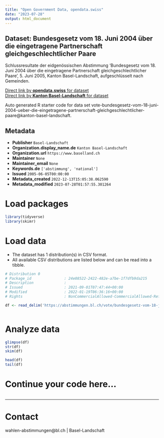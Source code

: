 ```yaml
---
title: "Open Government Data, opendata.swiss"
date: "2023-07-28"
output: html_document
---
```


## Dataset: Bundesgesetz vom 18. Juni 2004 über die eingetragene Partnerschaft gleichgeschlechtlicher Paare

Schlussresultate der eidgenössischen Abstimmung 'Bundesgesetz vom 18. Juni 2004 über die eingetragene Partnerschaft gleichgeschlechtlicher Paare', 5. Juni 2005, Kanton Basel-Landschaft, aufgeschlüsselt nach Gemeinden.

[Direct link by **opendata.swiss** for dataset](https://opendata.swiss/de/dataset/bundesgesetz-vom-18-juni-2004-uber-die-eingetragene-partnerschaft-gleichgeschlechtlicher-paare)<br>
[Direct link by **Kanton Basel-Landschaft** for dataset](https://abstimmungen.bl.ch/vote/bundesgesetz-vom-18-juni-2004-ueber-die-eingetragene-partnerschaft-gleichgeschlechtlicher-paare/data)

Auto generated R starter code for data set vote-bundesgesetz-vom-18-juni-2004-ueber-die-eingetragene-partnerschaft-gleichgeschlechtlicher-paare@kanton-basel-landschaft.

## Metadata

- **Publisher** `Basel-Landschaft`
- **Organization.display_name.de** `Kanton Basel-Landschaft`
- **Organization.url** `https://www.baselland.ch`
- **Maintainer** `None`
- **Maintainer_email** `None`
- **Keywords.de** `['abstimmung', 'national']`
- **Issued** `2005-06-05T00:00:00`
- **Metadata_created** `2022-12-13T15:05:38.062590`
- **Metadata_modified** `2023-07-28T01:57:55.301264`


# Load packages

```r

library(tidyverse)
library(skimr)

```

# Load data

-   The dataset has 1 distribution(s) in CSV format.
-   All available CSV distributions are listed below and can be read into a tibble.

```r

# Distribution 0
# Package_id               : 24e08522-2422-482e-a7be-1f7dfb9da215
# Description              : 
# Issued                   : 2021-09-01T07:47:44+00:00
# Modified                 : 2022-01-19T06:36:16+00:00
# Rights                   : NonCommercialAllowed-CommercialAllowed-ReferenceRequired

df <- read_delim('https://abstimmungen.bl.ch/vote/bundesgesetz-vom-18-juni-2004-ueber-die-eingetragene-partnerschaft-gleichgeschlechtlicher-paare/data-csv')



```

# Analyze data

```r

glimpse(df)
str(df)
skim(df)

head(df)
tail(df)

```

# Continue your code here...

```r

```

------------------------------------------------------------------------

# Contact

wahlen-abstimmungen@bl.ch | Basel-Landschaft
